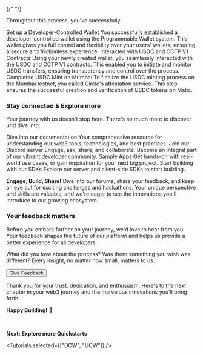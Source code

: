 {/* <!-- markdownlint-disable --> */}

Throughout this process, you've successfully:

<Features variant="list" background="light">
  <Features.Feature icon="CheckOutline">
    <Features.Feature.Title>
      Set up a Developer-Controlled Wallet
    </Features.Feature.Title>
    <Features.Feature.Description>
      You successfully established a developer-controlled wallet using the
      Programmable Wallet system. This wallet gives you full control and
      flexibility over your users' wallets, ensuring a secure and frictionless
      experience.
    </Features.Feature.Description>
  </Features.Feature>
  <Features.Feature icon="CheckOutline">
    <Features.Feature.Title>
      Interacted with USDC and CCTP V1 Contracts
    </Features.Feature.Title>
    <Features.Feature.Description>
      Using your newly created wallet, you seamlessly interacted with the USDC
      and CCTP V1 contracts. This enabled you to initiate and monitor USDC
      transfers, ensuring transparency and control over the process.
    </Features.Feature.Description>
  </Features.Feature>
  <Features.Feature icon="CheckOutline">
    <Features.Feature.Title>
      Completed USDC Mint on Mumbai
    </Features.Feature.Title>
    <Features.Feature.Description>
      To finalize the USDC minting process on the Mumbai testnet, you called
      Circle's attestation service. This step ensures the successful creation
      and verification of USDC tokens on Matic.
    </Features.Feature.Description>
  </Features.Feature>
</Features>

### Stay connected & Explore more

Your journey with us doesn't stop here. There's so much more to discover und
dive into:

<Features variant="list" background="light">
  <Features.Feature icon="BookOpenOutline">
    <Features.Feature.Title
      link={{
        path: "/w3s/circle-programmable-wallets-an-overview",
        type: "internal",
      }}
    >
      Dive into our documentation
    </Features.Feature.Title>
    <Features.Feature.Description>
      Your comprehensive resource for understanding our web3 tools,
      technologies, and best practices.
    </Features.Feature.Description>
  </Features.Feature>
  <Features.Feature icon="ChatOutline">
    <Features.Feature.Title
      link={{
        path: "https://discord.com/invite/buildoncircle",
        type: "external",
      }}
    >
      Join our Discord server
    </Features.Feature.Title>
    <Features.Feature.Description>
      Engage, ask, share, and collaborate. Become an integral part of our
      vibrant developer community.
    </Features.Feature.Description>
  </Features.Feature>
  <Features.Feature icon="CodeOutline">
    <Features.Feature.Title
      link={{
        path: "https://github.com/orgs/circlefin/repositories",
        type: "external",
      }}
    >
      Sample Apps
    </Features.Feature.Title>
    <Features.Feature.Description>
      Get hands-on with real-world use cases, or gain inspiration for your next
      big project.
    </Features.Feature.Description>
  </Features.Feature>
  <Features.Feature icon="LightBulbOutline">
    <Features.Feature.Title
      link={{
        path: "/w3s/web3-services-sdks",
        type: "internal",
      }}
    >
      Start building with our SDKs
    </Features.Feature.Title>
    <Features.Feature.Description>
      Explore our server and client-side SDKs to start building.
    </Features.Feature.Description>
  </Features.Feature>
</Features>

**Engage, Build, Share!** Dive into our forums, share your feedback, and keep an
eye out for exciting challenges and hackathons. Your unique perspective and
skills are valuable, and we're eager to see the innovations you'll introduce to
our growing ecosystem.

### Your feedback matters

Before you embark further on your journey, we'd love to hear from you. Your
feedback shapes the future of our platform and helps us provide a better
experience for all developers.

What did you love about the process? Was there something you wish was different?
Every insight, no matter how small, matters to us.

<FeedbackLink>
  <Button variant="primary">Give Feedback</Button>
</FeedbackLink>

Thank you for your trust, dedication, and enthusiasm. Here's to the next chapter
in your web3 journey and the marvelous innovations you'll bring forth.

**Happy Building!** 🚀

<br />

**Next: Explore more Quickstarts**

<Tutorials selected={["DCW", "UCW"]} />
